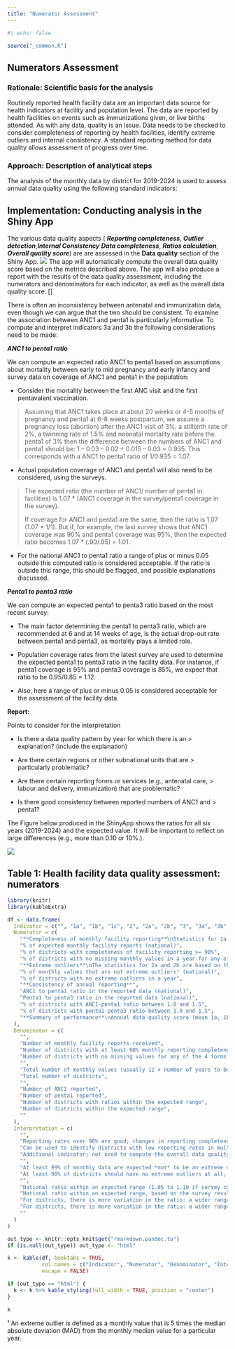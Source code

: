 ```yaml
---
title: "Numerator Assessment"
---
```


```r
#| echo: false

source("_common.R")
```

## Numerators Assessment {#numerators-assessment}

### Rationale: Scientific basis for the analysis {#rationale-scientific-basis-for-the-analysis}

Routinely reported health facility data are an important data source for health indicators at facility and population level. The data are reported by health facilities on events such as immunizations given, or live births attended. As with any data, quality is an issue. Data needs to be checked to consider completeness of reporting by health facilities, identify extreme outliers and internal consistency. A standard reporting method for data quality allows assessment of progress over time.

### Approach: Description of analytical steps {#approach-description-of-analytical-steps}

The analysis of the monthly data by district for 2019-2024 is used to assess annual data quality using the following standard indicators:

## Implementation: Conducting analysis in the Shiny App

The various data quality aspects ( ***Reporting completeness***, ***Outlier detection***,***Internal Consistency*** ***Data completeness***, ***Ratios calculation***, ***Overall quality score***) are are assessed in the **Data quality** section of the Shiny App. ![](images/1-dqa_reporting_rates.png) The app will automatically compute the overall data quality score based on the metrics described above. The app will also produce a report with the results of the data quality assessment, including the numerators and denominators for each indicator, as well as the overall data quality score. \[\]

There is often an inconsistency between antenatal and immunization data, even though we can argue that the two should be consistent. To examine the association between ANC1 and penta1 is particularly informative. To compute and interpret indicators 3a and 3b the following considerations need to be made:

***ANC1 to penta1 ratio***

We can compute an expected ratio ANC1 to penta1 based on assumptions about mortality between early to mid pregnancy and early infancy and survey data on coverage of ANC1 and penta1 in the population:

-   Consider the mortality between the first ANC visit and the first pentavalent vaccination.

> Assuming that ANC1 takes place at about 20 weeks or 4-5 months of pregnancy and penta1 at 6-8 weeks postpartum, we assume a pregnancy loss (abortion) after the ANC1 visit of 3%, a stillbirth rate of 2%, a twinning rate of 1.5% and neonatal mortality rate before the penta1 of 3% then the difference between the numbers of ANC1 and penta1 should be: 1 -- 0.03 -- 0.02 + 0.015 -- 0.03 = 0.935. This corresponds with a ANC1 to penta1 ratio of 1/0.935 = 1.07.

-   Actual population coverage of ANC1 and penta1 will also need to be considered, using the surveys.

> The expected ratio (the number of ANC1/ number of penta1 in facilities) is 1.07 \* (ANC1 coverage in the survey/penta1 coverage in the survey).
>
> If coverage for ANC1 and penta1 are the same, then the ratio is 1.07 (1.07 \* 1/1). But if, for example, the last survey shows that ANC1 coverage was 90% and penta1 coverage was 95%, then the expected ratio becomes 1.07 \* (.90/.95) = 1.01.

-   For the national ANC1 to penta1 ratio a range of plus or minus 0.05 outside this computed ratio is considered acceptable. If the ratio is outside this range, this should be flagged, and possible explanations discussed.

***Penta1 to penta3 ratio***

We can compute an expected penta1 to penta3 ratio based on the most recent survey:

-   The main factor determining the penta1 to penta3 ratio, which are recommended at 6 and at 14 weeks of age, is the actual drop-out rate between penta1 and penta3, as mortality plays a limited role.

-   Population coverage rates from the latest survey are used to determine the expected penta1 to penta3 ratio in the facility data. For instance, if penta1 coverage is 95% and penta3 coverage is 85%, we expect that ratio to be 0.95/0.85 = 1.12.

-   Also, here a range of plus or minus 0.05 is considered acceptable for the assessment of the facility data.

**Report:**

Points to consider for the interpretation

-   Is there a data quality pattern by year for which there is an \> explanation? (include the explanation)

-   Are there certain regions or other subnational units that are \> particularly problematic?

-   Are there certain reporting forms or services (e.g., antenatal care, \> labour and delivery, immunization) that are problematic?

-   Is there good consistency between reported numbers of ANC1 and \> penta1?

The Figure below produced in the ShinyApp shows the ratios for all six years (2019-2024) and the expected value. It will be important to reflect on large differences (e.g., more than 0.10 or 10%.).

![](images/1-dqa_ratios.png)

## Table 1: Health facility data quality assessment: numerators

```r
library(knitr) 
library(kableExtra)
```

```r

df <- data.frame(
  Indicator = c("", "1a", "1b", "1c", "2", "2a", "2b", "3", "3a", "3b", "3c", "3d", "4"),
  Numerator = c(
    "**Completeness of monthly facility reporting**\nStatistics for 1a and 1b are based on the mean of 4 reporting forms (ANC, delivery, immunization, OPD)",
    "% of expected monthly facility reports (national)",
    "% of districts with completeness of facility reporting >= 90%",
    "% of districts with no missing monthly values in a year for any of the 4 forms",
    "**Extreme outliers**\nThe statistics for 2a and 2b are based on the mean of outliers in ANC, delivery, PNC, vaccination, OPD and IPD indicators.\n*Note: Number of indicators included in the mean may vary according to countries*",
    "% of monthly values that are not extreme outliers¹ (national)",
    "% of districts with no extreme outliers in a year",
    "**Consistency of annual reporting**",
    "ANC1 to penta1 ratio in the reported data (national)",
    "Penta1 to penta3 ratio in the reported data (national)",
    "% of districts with ANC1-penta1 ratio between 1.0 and 1.5",
    "% of districts with penta1-penta3 ratio between 1.0 and 1.5",
    "**Summary of performance**\nAnnual data quality score (mean 1a, 1b, 2a, 2b, 3c, 3d)"
  ),
  Denominator = c(
    "",
    "Number of monthly facility reports received",
    "Number of districts with at least 90% monthly reporting completeness in a year",
    "Number of districts with no missing values for any of the 4 forms in a year",
    "",
    "Total number of monthly values (usually 12 × number of years to be analyzed)",
    "Total number of districts",
    "",
    "Number of ANC1 reported",
    "Number of penta1 reported",
    "Number of districts with ratios within the expected range",
    "Number of districts within the expected range",
    ""
  ),
  Interpretation = c(
    "",
    "Reporting rates over 90% are good; changes in reporting completeness over time affect trend analysis.",
    "Can be used to identify districts with low reporting rates in multiple years.",
    "Additional indicator; not used to compute the overall data quality score.",
    "",
    "At least 99% of monthly data are expected *not* to be an extreme outlier; consider reasons.",
    "At least 90% of districts should have no extreme outliers at all; consider reasons.",
    "",
    "National ratio within an expected range (1.05 to 1.10 if survey coverage for ANC1 and penta1 are the same).",
    "National ratio within an expected range, based on the survey results.",
    "For districts, there is more variation in the ratio: a wider range is considered.",
    "For districts, there is more variation in the ratio: a wider range is considered.",
    ""
  )
)

out_type <- knitr::opts_knit$get("rmarkdown.pandoc.to")
if (is.null(out_type)) out_type <- "html"

k <- kable(df, booktabs = TRUE,
           col.names = c("Indicator", "Numerator", "Denominator", "Interpretation"),
           escape = FALSE)

if (out_type == "html") {
  k <- k %>% kable_styling(full_width = TRUE, position = "center")
}

k

```

¹ An extreme outlier is defined as a monthly value that is 5 times the median absolute deviation (MAD) from the monthly median value for a particular year.
